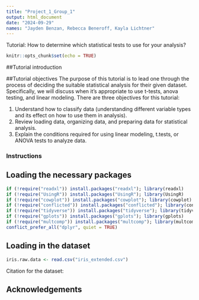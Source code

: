 ```yaml
---
title: "Project_1_Group_1"
output: html_document
date: "2024-09-29"
names: "Jayden Benzan, Rebecca Beneroff, Kayla Lichtner"
---
```

Tutorial: How to determine which statistical tests to use for your analysis?

```r
knitr::opts_chunk$set(echo = TRUE)
```
##Tutorial introduction 


##Tutorial objectives
The purpose of this tutorial is to lead one through the process of deciding the suitable statistical analysis for their given dataset. Specifically, we will discuss when it's appropriate to use t-tests, anova testing, and linear modeling. There are three objectives for this tutorial:

1. Understand how to classify data (understanding different variable types and its effect on how to use them in analysis).
2. Review loading data, organizing data, and preparing data for statistical analysis.
3. Explain the conditions required for using linear modeling, t.tests, or ANOVA tests to analyze data. 


### Instructions

## Loading the necessary packages 

```r
if (!require("readxl")) install.packages("readxl"); library(readxl)
if (!require("UsingR")) install.packages("UsingR"); library(UsingR)
if (!require("cowplot")) install.packages("cowplot"); library(cowplot)
if (!require("conflicted")) install.packages("conflicted"); library(conflicted) 
if (!require("tidyverse")) install.packages("tidyverse"); library(tidyverse) 
if (!require("gplots")) install.packages("gplots"); library(gplots)
if (!require("multcomp")) install.packages("multcomp"); library(multcomp)
conflict_prefer_all("dplyr", quiet = TRUE)
```
## Loading in the dataset
```r
iris.raw.data <- read.csv("iris_extended.csv")
```
Citation for the dataset:

## Acknowledgements

